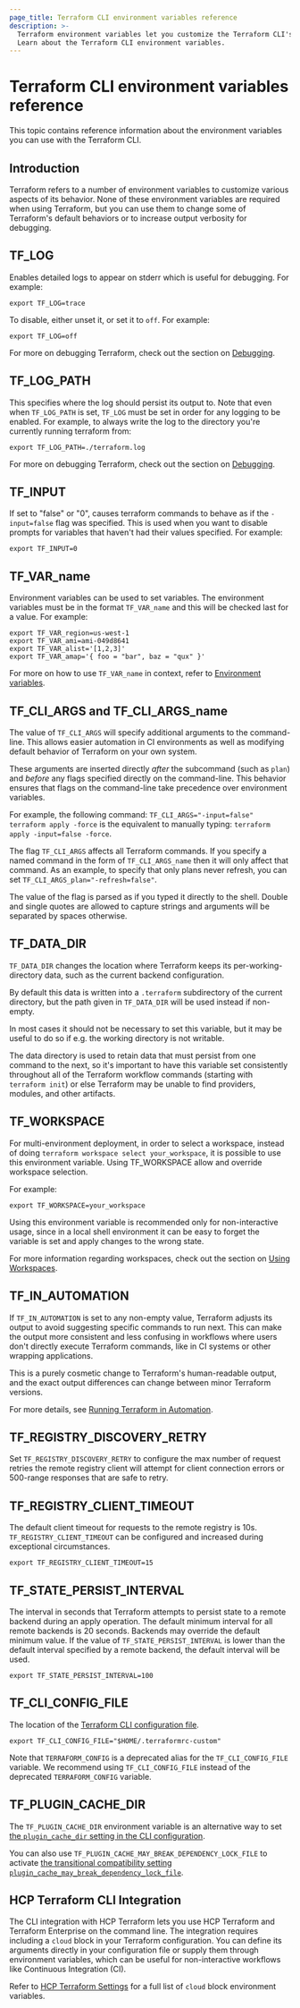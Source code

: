 ```yaml
---
page_title: Terraform CLI environment variables reference
description: >-
  Terraform environment variables let you customize the Terraform CLI's default behavior.
  Learn about the Terraform CLI environment variables.
---
```


# Terraform CLI environment variables reference

This topic contains reference information about the environment variables you can use with the Terraform CLI.

## Introduction

Terraform refers to a number of environment variables to customize various
aspects of its behavior. None of these environment variables are required
when using Terraform, but you can use them to change some of Terraform's
default behaviors or to increase output verbosity for debugging.

## TF_LOG

Enables detailed logs to appear on stderr which is useful for debugging. For example:

```shell
export TF_LOG=trace
```

To disable, either unset it, or set it to `off`. For example:

```shell
export TF_LOG=off
```

For more on debugging Terraform, check out the section on [Debugging](/terraform/internals/debugging).

## TF_LOG_PATH

This specifies where the log should persist its output to. Note that even when `TF_LOG_PATH` is set, `TF_LOG` must be set in order for any logging to be enabled. For example, to always write the log to the directory you're currently running terraform from:

```shell
export TF_LOG_PATH=./terraform.log
```

For more on debugging Terraform, check out the section on [Debugging](/terraform/internals/debugging).

## TF_INPUT

If set to "false" or "0", causes terraform commands to behave as if the `-input=false` flag was specified. This is used when you want to disable prompts for variables that haven't had their values specified. For example:

```shell
export TF_INPUT=0
```

## TF_VAR_name

Environment variables can be used to set variables. The environment variables must be in the format `TF_VAR_name` and this will be checked last for a value. For example:

```shell
export TF_VAR_region=us-west-1
export TF_VAR_ami=ami-049d8641
export TF_VAR_alist='[1,2,3]'
export TF_VAR_amap='{ foo = "bar", baz = "qux" }'
```

For more on how to use `TF_VAR_name` in context, refer to [Environment variables](/terraform/language/parameterize#environment-variables).

## TF_CLI_ARGS and TF_CLI_ARGS_name

<a id="tf-cli-args"></a>

The value of `TF_CLI_ARGS` will specify additional arguments to the
command-line. This allows easier automation in CI environments as well as
modifying default behavior of Terraform on your own system.

These arguments are inserted directly _after_ the subcommand
(such as `plan`) and _before_ any flags specified directly on the command-line.
This behavior ensures that flags on the command-line take precedence over
environment variables.

For example, the following command: `TF_CLI_ARGS="-input=false" terraform apply -force`
is the equivalent to manually typing: `terraform apply -input=false -force`.

The flag `TF_CLI_ARGS` affects all Terraform commands. If you specify a
named command in the form of `TF_CLI_ARGS_name` then it will only affect
that command. As an example, to specify that only plans never refresh,
you can set `TF_CLI_ARGS_plan="-refresh=false"`.

The value of the flag is parsed as if you typed it directly to the shell.
Double and single quotes are allowed to capture strings and arguments will
be separated by spaces otherwise.

## TF_DATA_DIR

`TF_DATA_DIR` changes the location where Terraform keeps its
per-working-directory data, such as the current backend configuration.

By default this data is written into a `.terraform` subdirectory of the
current directory, but the path given in `TF_DATA_DIR` will be used instead
if non-empty.

In most cases it should not be necessary to set this variable, but it may
be useful to do so if e.g. the working directory is not writable.

The data directory is used to retain data that must persist from one command
to the next, so it's important to have this variable set consistently throughout
all of the Terraform workflow commands (starting with `terraform init`) or else
Terraform may be unable to find providers, modules, and other artifacts.

## TF_WORKSPACE

For multi-environment deployment, in order to select a workspace, instead of doing `terraform workspace select your_workspace`, it is possible to use this environment variable. Using TF_WORKSPACE allow and override workspace selection.

For example:

```shell
export TF_WORKSPACE=your_workspace
```

Using this environment variable is recommended only for non-interactive usage, since in a local shell environment it can be easy to forget the variable is set and apply changes to the wrong state.

For more information regarding workspaces, check out the section on [Using Workspaces](/terraform/language/state/workspaces).

## TF_IN_AUTOMATION

If `TF_IN_AUTOMATION` is set to any non-empty value, Terraform adjusts its
output to avoid suggesting specific commands to run next. This can make the
output more consistent and less confusing in workflows where users don't
directly execute Terraform commands, like in CI systems or other wrapping
applications.

This is a purely cosmetic change to Terraform's human-readable output, and the
exact output differences can change between minor Terraform versions.

For more details, see [Running Terraform in Automation](/terraform/tutorials/automation/automate-terraform?utm_source=WEBSITE&utm_medium=WEB_IO&utm_offer=ARTICLE_PAGE&utm_content=DOCS).

## TF_REGISTRY_DISCOVERY_RETRY

Set `TF_REGISTRY_DISCOVERY_RETRY` to configure the max number of request retries
the remote registry client will attempt for client connection errors or
500-range responses that are safe to retry.

## TF_REGISTRY_CLIENT_TIMEOUT

The default client timeout for requests to the remote registry is 10s. `TF_REGISTRY_CLIENT_TIMEOUT` can be configured and increased during exceptional circumstances.

```shell
export TF_REGISTRY_CLIENT_TIMEOUT=15
```

## TF_STATE_PERSIST_INTERVAL

The interval in seconds that Terraform attempts to persist state to a remote backend during an apply operation. The default minimum interval for all remote backends is 20 seconds. Backends may override the default minimum value. If the value of `TF_STATE_PERSIST_INTERVAL` is lower than the default interval specified by a remote backend, the default interval will be used.

```shell
export TF_STATE_PERSIST_INTERVAL=100
```

## TF_CLI_CONFIG_FILE

The location of the [Terraform CLI configuration file](/terraform/cli/config/config-file).

```shell
export TF_CLI_CONFIG_FILE="$HOME/.terraformrc-custom"
```

Note that `TERRAFORM_CONFIG` is a deprecated alias for the `TF_CLI_CONFIG_FILE` variable. We recommend using `TF_CLI_CONFIG_FILE` instead of the deprecated `TERRAFORM_CONFIG` variable.

## TF_PLUGIN_CACHE_DIR

The `TF_PLUGIN_CACHE_DIR` environment variable is an alternative way to set [the `plugin_cache_dir` setting in the CLI configuration](/terraform/cli/config/config-file#provider-plugin-cache).

You can also use `TF_PLUGIN_CACHE_MAY_BREAK_DEPENDENCY_LOCK_FILE` to activate [the transitional compatibility setting `plugin_cache_may_break_dependency_lock_file`](/terraform/cli/config/config-file#allowing-the-provider-plugin-cache-to-break-the-dependency-lock-file).

## HCP Terraform CLI Integration

The CLI integration with HCP Terraform lets you use HCP Terraform and Terraform Enterprise on the command line. The integration requires including a `cloud` block in your Terraform configuration. You can define its arguments directly in your configuration file or supply them through environment variables, which can be useful for non-interactive workflows like Continuous Integration (CI).

Refer to [HCP Terraform Settings](/terraform/cli/cloud/settings#environment-variables) for a full list of `cloud` block environment variables.
